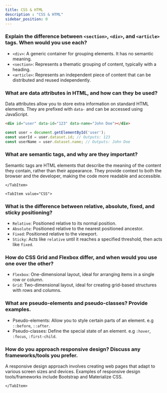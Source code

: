```yaml
---
title: CSS & HTML
description : "CSS & HTML"
sidebar_position: 0
---
```



<Tabs>
    <TabItem value="HTML">

### Explain the difference between `<section>`, `<div>`, and `<article>` tags. When would you use each?
- `<div>`: A generic container for grouping elements. It has no semantic meaning.
- `<section>`: Represents a thematic grouping of content, typically with a heading.
- `<article>`: Represents an independent piece of content that can be distributed and reused independently.


###	What are data attributes in HTML, and how can they be used?
Data attributes allow you to store extra information on standard HTML elements. They are prefixed with `data-` and can be accessed using JavaScript.

```html 
<div id="user" data-id="123" data-name="John Doe"></div>
```

```javascript
const user = document.getElementById('user');
const userId = user.dataset.id; // Outputs: 123
const userName = user.dataset.name; // Outputs: John Doe
```

###	What are semantic tags, and why are they important?
Semantic tags are HTML elements that describe the meaning of the content they contain, rather than their appearance. They provide context to both the browser and the developer, making the code more readable and accessible.

    </TabItem>

    <TabItem value="CSS">

### What is the difference between relative, absolute, fixed, and sticky positioning?
- `Relative`: Positioned relative to its normal position.
- `Absolute`: Positioned relative to the nearest positioned ancestor.
- `Fixed`: Positioned relative to the viewport.
- `Sticky`: Acts like `relative` until it reaches a specified threshold, then acts like `fixed`.

### How do CSS Grid and Flexbox differ, and when would you use one over the other?
- `Flexbox`: One-dimensional layout, ideal for arranging items in a single row or column.
- `Grid`: Two-dimensional layout, ideal for creating grid-based structures with rows and columns.

### What are pseudo-elements and pseudo-classes? Provide examples.
- Pseudo-elements: Allow you to style certain parts of an element. e.g `::before`, `::after`.
- Pseudo-classes: Define the special state of an element. 
e.g `:hover`, `:focus`, `:first-child`.

### How do you approach responsive design? Discuss any frameworks/tools you prefer.
A responsive design approach involves creating web pages that adapt to various screen sizes and devices.
Examples of responsive design tools/frameworks include Bootstrap and Materialize CSS.

    </TabItem>
</Tabs>

